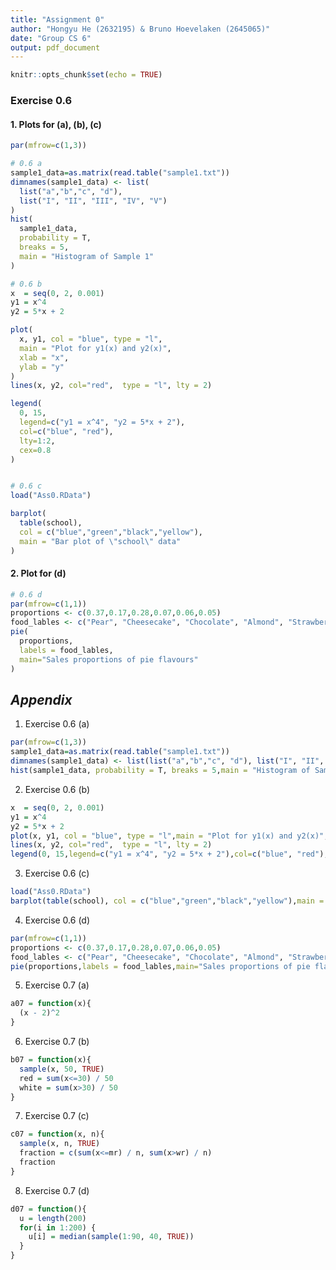 ```yaml
---
title: "Assignment 0"
author: "Hongyu He (2632195) & Bruno Hoevelaken (2645065)"
date: "Group CS 6"
output: pdf_document
---
```


```r
knitr::opts_chunk$set(echo = TRUE)
```

### Exercise 0.6
#### 1. Plots for (a), (b), (c)
```r
par(mfrow=c(1,3))

# 0.6 a
sample1_data=as.matrix(read.table("sample1.txt"))
dimnames(sample1_data) <- list(
  list("a","b","c", "d"), 
  list("I", "II", "III", "IV", "V")
)
hist(
  sample1_data, 
  probability = T, 
  breaks = 5,
  main = "Histogram of Sample 1"
)

# 0.6 b
x  = seq(0, 2, 0.001)
y1 = x^4 
y2 = 5*x + 2

plot(
  x, y1, col = "blue", type = "l",
  main = "Plot for y1(x) and y2(x)",
  xlab = "x",
  ylab = "y"
)
lines(x, y2, col="red",  type = "l", lty = 2)

legend(
  0, 15,
  legend=c("y1 = x^4", "y2 = 5*x + 2"),
  col=c("blue", "red"), 
  lty=1:2, 
  cex=0.8
)


# 0.6 c
load("Ass0.RData")

barplot(
  table(school), 
  col = c("blue","green","black","yellow"),
  main = "Bar plot of \"school\" data"
)
```

#### 2. Plot for (d)
```r
# 0.6 d
par(mfrow=c(1,1))
proportions <- c(0.37,0.17,0.28,0.07,0.06,0.05)
food_lables <- c("Pear", "Cheesecake", "Chocolate", "Almond", "Strawberry", "Other")
pie(
  proportions,
  labels = food_lables,
  main="Sales proportions of pie flavours"
)
```

## *Appendix*
1. Exercise 0.6 (a)
```r
par(mfrow=c(1,3))
sample1_data=as.matrix(read.table("sample1.txt"))
dimnames(sample1_data) <- list(list("a","b","c", "d"), list("I", "II", "III", "IV", "V"))
hist(sample1_data, probability = T, breaks = 5,main = "Histogram of Sample 1")
```
2. Exercise 0.6 (b)
```r
x  = seq(0, 2, 0.001)
y1 = x^4 
y2 = 5*x + 2
plot(x, y1, col = "blue", type = "l",main = "Plot for y1(x) and y2(x)",xlab = "x",ylab = "y")
lines(x, y2, col="red",  type = "l", lty = 2)
legend(0, 15,legend=c("y1 = x^4", "y2 = 5*x + 2"),col=c("blue", "red"), lty=1:2, cex=0.8)
```
3. Exercise 0.6 (c)
```r
load("Ass0.RData")
barplot(table(school), col = c("blue","green","black","yellow"),main = "Bar plot of \"school\" data")
```
4. Exercise 0.6 (d)
```r
par(mfrow=c(1,1))
proportions <- c(0.37,0.17,0.28,0.07,0.06,0.05)
food_lables <- c("Pear", "Cheesecake", "Chocolate", "Almond", "Strawberry", "Other")
pie(proportions,labels = food_lables,main="Sales proportions of pie flavours")
```

5. Exercise 0.7 (a)
```r
a07 = function(x){
  (x - 2)^2
}
```
6. Exercise 0.7 (b)
```r
b07 = function(x){
  sample(x, 50, TRUE)
  red = sum(x<=30) / 50
  white = sum(x>30) / 50
}
```
7. Exercise 0.7 (c)
```r
c07 = function(x, n){
  sample(x, n, TRUE)
  fraction = c(sum(x<=mr) / n, sum(x>wr) / n)
  fraction
}
```
8. Exercise 0.7 (d)
```r
d07 = function(){
  u = length(200)
  for(i in 1:200) {
    u[i] = median(sample(1:90, 40, TRUE))
  }
}
```
